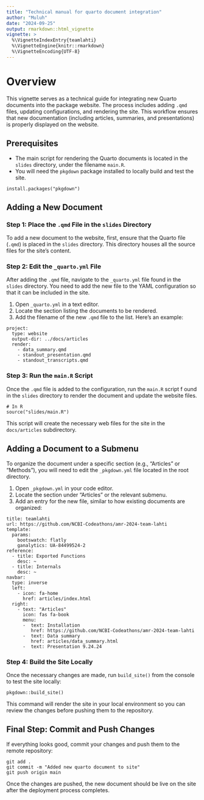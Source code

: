 ```yaml
---
title: "Technical manual for quarto document integration"
author: "Muluh"
date: "2024-09-25"
output: rmarkdown::html_vignette
vignette: >
  %\VignetteIndexEntry{teamlahti}
  %\VignetteEngine{knitr::rmarkdown}
  %\VignetteEncoding{UTF-8}
---
```


# Overview

This vignette serves as a technical guide for integrating new Quarto documents 
into the package website. The process includes adding `.qmd` files, updating 
configurations, and rendering the site. This workflow ensures that new 
documentation (including articles, summaries, and presentations) is properly 
displayed on the website.

## Prerequisites

- The main script for rendering the Quarto documents is located in the `slides` 
directory, under the filename `main.R`.
- You will need the `pkgdown` package installed to locally build and test the site.
```code
install.packages("pkgdown")
```

## Adding a New Document

### Step 1: Place the `.qmd` File in the `slides` Directory

To add a new document to the website, first, ensure that the Quarto file (`.qmd`) 
is placed in the `slides` directory. This directory houses all the source files 
for the site's content.

### Step 2: Edit the `_quarto.yml` File

After adding the `.qmd` file, navigate to the `_quarto.yml` file found in the 
`slides` directory. You need to add the new file to the YAML configuration so 
that it can be included in the site.

1. Open `_quarto.yml` in a text editor.
2. Locate the section listing the documents to be rendered.
3. Add the filename of the new `.qmd` file to the list. Here’s an example:

```code
project:
  type: website
  output-dir: ../docs/articles
  render:
    - data_summary.qmd
    - standout_presentation.qmd
    - standout_transcripts.qmd
```

### Step 3: Run the `main.R` Script

Once the `.qmd` file is added to the configuration, run the `main.R` script f
ound in the `slides` directory to render the document and update the website files.

```code
# In R
source("slides/main.R")
```


This script will create the necessary web files for the site in the `docs/articles` 
subdirectory.

## Adding a Document to a Submenu

To organize the document under a specific section (e.g., "Articles" or "Methods"),
you will need to edit the `_pkgdown.yml` file located in the root directory.

1. Open `_pkgdown.yml` in your code editor.
2. Locate the section under "Articles" or the relevant submenu.
3. Add an entry for the new file, similar to how existing documents are organized:

```code
title: teamlahti
url: https://github.com/NCBI-Codeathons/amr-2024-team-lahti
template:
  params:
    bootswatch: flatly
    ganalytics: UA-84499524-2
reference:
  - title: Exported Functions
    desc: ~
  - title: Internals
    desc: ~
navbar:
  type: inverse
  left:
    - icon: fa-home
      href: articles/index.html
  right:
    - text: "Articles"
      icon: fas fa-book
      menu:
      -  text: Installation
         href: https://github.com/NCBI-Codeathons/amr-2024-team-lahti
      -  text: Data summary
         href: articles/data_summary.html
      -  text: Presentation 9.24.24
```
### Step 4: Build the Site Locally

Once the necessary changes are made, run `build_site()` from the console to test 
the site locally:

```code
pkgdown::build_site()
```

This command will render the site in your local environment so you can review 
the changes before pushing them to the repository.

## Final Step: Commit and Push Changes

If everything looks good, commit your changes and push them to the remote 
repository:
```code
git add .
git commit -m "Added new quarto document to site"
git push origin main
```

Once the changes are pushed, the new document should be live on the site after 
the deployment process completes.
